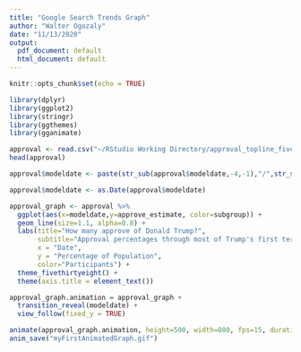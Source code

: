 ```yaml
---
title: "Google Search Trends Graph"
author: "Walter Ogozaly"
date: "11/13/2020"
output:
  pdf_document: default
  html_document: default
---
```


```r
knitr::opts_chunk$set(echo = TRUE)
```

```r
library(dplyr)
library(ggplot2)
library(stringr)
library(ggthemes)
library(gganimate)
```


```r

approval <- read.csv("~/RStudio Working Directory/approval_topline_fivethirtyeight.csv")
head(approval)

approval$modeldate <- paste(str_sub(approval$modeldate,-4,-1),"/",str_sub(approval$modeldate,0,-6),sep="")

approval$modeldate <- as.Date(approval$modeldate)


```


```r

approval_graph <- approval %>%
  ggplot(aes(x=modeldate,y=approve_estimate, color=subgroup)) +
  geom_line(size=1.1, alpha=0.8) +
  labs(title="How many approve of Donald Trump?",
       subtitle="Approval percentages through most of Trump's first term",
       x = "Date",
       y = "Percentage of Population",
       color="Participants") +
  theme_fivethirtyeight() +
  theme(axis.title = element_text())

approval_graph.animation = approval_graph +
  transition_reveal(modeldate) +
  view_follow(fixed_y = TRUE)

animate(approval_graph.animation, height=500, width=800, fps=15, duration = 12, end_pause = 60, res = 100) 
anim_save("myFirstAnimatedGraph.gif")

```